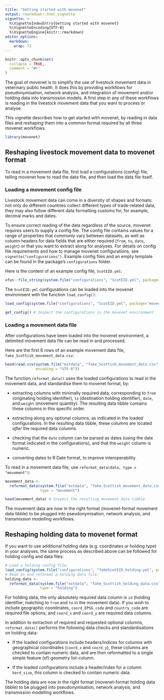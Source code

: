 ```yaml
---
title: "Getting started with movenet"
output: rmarkdown::html_vignette
vignette: >
  %\VignetteIndexEntry{Getting started with movenet}
  %\VignetteEncoding{UTF-8}
  %\VignetteEngine{knitr::rmarkdown}
editor_options: 
  markdown: 
    wrap: 72
---
```


```r
knitr::opts_chunk$set(
  collapse = TRUE,
  comment = "#>"
)
```

The goal of movenet is to simplify the use of livestock movement data in
veterinary public health. It does this by providing workflows for
pseudonymisation, network analysis, and integration of movement and/or
holding data into transmission models. A first step in any of these
workflows is reading in the livestock movement data that you want to
process or analyse.

This vignette describes how to get started with movenet, by reading in
data files and reshaping them into a common format required by all three
movenet workflows.

```r
library(movenet)
```

## Reshaping livestock movement data to movenet format

To read in a movement data file, first load a configurations (config)
file, telling movenet how to read the data file, and then load the data
file itself.

### Loading a movement config file

Livestock movement data can come in a diversity of shapes and formats:
not only do different countries collect different types of trade-related
data, they may also follow different data formatting customs for, for
example, decimal marks and dates.

To ensure correct reading of the data regardless of the source, movenet
requires users to supply a config file. The config file contains values
for a range of properties that commonly vary between datasets, as well
as column headers for data fields that are either required (`from`, `to`,
`date`, `weight`) or that you want to extract along for analyses. For
details on config file requirements and how to manage movenet
configurations, see `vignette("configurations")`. Example config files
and an empty template can be found in the package's `configurations`
folder.

Here is the content of an example config file, `ScotEID.yml`:

```R
xfun::file_string(system.file("configurations", "ScotEID.yml", package="movenet"))
```

The `ScotEID.yml` configurations can be loaded into the movenet
environment with the function `load_config()`:

```R
load_config(system.file("configurations", "ScotEID.yml", package="movenet")) # Load ScotEID.yml

get_config() # Inspect the configurations in the movenet environment
```

### Loading a movement data file

After configurations have been loaded into the movenet environment, a
delimited movement data file can be read in and processed.

Here are the first 6 rows of an example movement data file, `fake_Scottish_movement_data.csv`:

```R
head(read.csv(system.file("extdata", "fake_Scottish_movement_data.csv", package="movenet"), 
              encoding = "UTF-8"))
```

The function `reformat_data()` uses the loaded configurations to read in
the movement data, and standardise them to movenet format, by:

-   extracting columns with minimally required data, corresponding to `from` (originating holding identifier), `to` (destination holding identifier), `date`, and `weight` (movement quantity). The resulting data tibble contains these columns in this specific order.

-   extracting along any optional columns, as indicated
    in the loaded configurations. In the resulting data tibble, these
    columns are located *after* the required data columns.

-   checking that the `date` column can be parsed as dates (using the date format 
    indicated in the configurations), and that the `weight` column is numeric.

-   converting dates to R Date format, to improve interoperability.


To read in a movement data file, use `reformat_data(data, type = "movement")`:
```R
movement_data <- 
  reformat_data(system.file("extdata", "fake_Scottish_movement_data.csv", package="movenet"),
                type = "movement")

head(movement_data) # Inspect the resulting movement_data tibble
```

The movement data are now in the right format (movenet-format movement data tibble) 
to be plugged into pseudonymisation, network analysis, and transmission modelling workflows.

## Reshaping holding data to movenet format

If you want to use additional holding data (e.g. coordinates or holding type) in 
your analyses, the same process as described above can be followed for holding 
config and data files:
```R
# Load a holding config file:
load_config(system.file("configurations", "fakeScotEID_holding.yml", package="movenet")) 
# Read in and reformat a holding data file:
holding_data <- 
  reformat_data(system.file("extdata", "fake_Scottish_holding_data.csv", package="movenet"),
                type = "holding")
```

For holding data, the only absolutely required data column is `id` (holding identifier, 
matching to `from` and `to` in the movement data). If you wish to include geographic 
coordinates, `coord_EPSG_code` and `country_code` are required file options, and `coord_x` 
and `coord_y` are required data columns.

In addition to extraction of required and requested optional columns, `reformat_data()` 
performs the following data checks and standardisations on holding data:

-   If the loaded configurations include headers/indices for columns with geographical 
    coordinates (`coord_x` and `coord_y`), these columns are checked to contain 
    numeric data, and are then reformatted to a single simple feature (sf) geometry 
    list-column.
    
-   If the loaded configurations include a header/index for a column `herd_size`, this 
    column is checked to contain numeric data.
    
The holding data are now in the right format (movenet-format holding data tibble) 
to be plugged into pseudonymisation, network analysis, and transmission modelling 
workflows.
